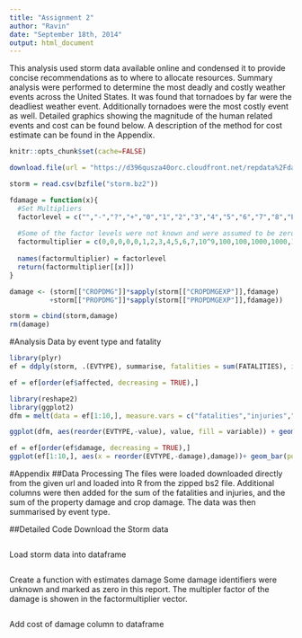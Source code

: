 ```yaml
---
title: "Assignment 2"
author: "Ravin"
date: "September 18th, 2014"
output: html_document
---
```


This analysis used storm data available online and condensed it to provide concise recommendations as to where to allocate resources. Summary analysis were performed to determine the most deadly and costly weather events across the United States. It was found that tornadoes by far were the deadliest weather event. Additionally tornadoes were the most costly event as well. Detailed graphics showing the magnitude of the human related events and cost can be found below. A description of the method for cost estimate can be  found in the Appendix.

```r
knitr::opts_chunk$set(cache=FALSE)
```

```r
download.file(url = "https://d396qusza40orc.cloudfront.net/repdata%2Fdata%2FStormData.csv.bz2", destfile = "storm.bz2")
```

```r
storm = read.csv(bzfile("storm.bz2"))
```

```r
fdamage = function(x){
  #Set Multipliers
  factorlevel = c("","-","?","+","0","1","2","3","4","5","6","7","8","B","h","H","K","m","M")
  
  #Some of the factor levels were not known and were assumed to be zero
  factormultiplier = c(0,0,0,0,0,1,2,3,4,5,6,7,10^9,100,100,1000,1000,10^6,10^6)
  
  names(factormultiplier) = factorlevel
  return(factormultiplier[[x]])
}
```

```r

damage <- (storm[["CROPDMG"]]*sapply(storm[["CROPDMGEXP"]],fdamage) 
          +storm[["PROPDMG"]]*sapply(storm[["PROPDMGEXP"]],fdamage))

storm = cbind(storm,damage)
rm(damage)
```
#Analysis
Data by event type and fatality
```r
library(plyr)
ef = ddply(storm, .(EVTYPE), summarise, fatalities = sum(FATALITIES), injuries = sum(INJURIES), affected = (sum(FATALITIES)+sum(INJURIES)), damage = sum(damage))

ef = ef[order(ef$affected, decreasing = TRUE),]
```


```r
library(reshape2)
library(ggplot2)
dfm = melt(data = ef[1:10,], measure.vars = c("fatalities","injuries","affected"))

ggplot(dfm, aes(reorder(EVTYPE,-value), value, fill = variable)) + geom_bar(position = "dodge", stat = "identity") + scale_x_discrete(labels = abbreviate) + ylab("Number of people") + xlab("Diasters") + ggtitle("People affected by Diaster")
```


```r
ef = ef[order(ef$damage, decreasing = TRUE),]
ggplot(ef[1:10,], aes(x = reorder(EVTYPE,-damage),damage))+ geom_bar(position = "dodge", stat = "identity") + scale_x_discrete(labels = abbreviate) + ylab("Cost of Diaster") + xlab("Type of Diaster") + ggtitle("Cost of Diaster per Event Type")
```



#Appendix
##Data Processing
The files were loaded downloaded directly from the given url and loaded into R from the zipped bs2 file. Additional columns were then added for the sum of the fatalities and injuries, and the sum of the property damage and crop damage. The data was then summarised by event type.

##Detailed Code
Download the Storm data
```r
```
Load storm data into dataframe
```r
```
Create a function with estimates damage
Some damage identifiers were unknown and marked as zero in this report. The multipler factor of the damage is showen in the factormultiplier vector.
```r
```

Add cost of damage column to dataframe
```r
```



